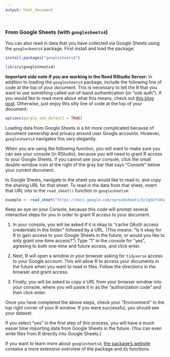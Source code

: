 ```yaml
---
output: html_document
---
```


```r

```

### From Google Sheets (with `googlesheets4`)

You can also read in data that you have collected via Google Sheets using the `googlesheets4` package. First install and load the package:

```r
install.packages("googlesheets4")
```


```r
library(googlesheets4)
```

__Important side note if you are working in the Reed RStudio Server:__ In addition to loading the `googlesheets4` package, include the following line of code at the top of your document. This is necessary to tell the R that you want to use something called out-of-band authentication (or "oob auth"). If you would like to read more about what this means, check out [this blog post](https://gargle.r-lib.org/articles/auth-from-web.html). Otherwise, just enjoy this silly line of code at the top of your document:

```r
options(gargle_oob_default = TRUE)
```

Loading data from Google Sheets is a bit more complicated because of document ownership and privacy around user Google accounts. However, `googlesheets4` navigates this very elegantly. 

When you are using the following function, you will want to make sure you can see your console (in RStudio), because you will need to grant R access to your Google Sheets. If you cannot see your console, click the small double-window icon at the right of the gray bar that says "Console" below your current document. 

In Google Sheets, navigate to the sheet you would like to read in, and copy the sharing URL for that sheet. To read in the data from that sheet, insert that URL  into to the `read_sheet()` function in `googlesheets4`:

```r
example <- read_sheet("https://docs.google.com/spreadsheets/d/1qSGfs0ogEOQsynzAtoUIgU5NJDqn7bOd14L9qpWA3w8/edit?usp=sharing")
```

Keep an eye on your Console, because this code will prompt several interactive steps for you in order to grant R access to your document.

1. In your console, you will be asked if it is okay to "cache OAuth access credentials in the folder" followed by a URL. (This means: "Is it okay for R to gain access to your Google Sheets in the future, or would you like to only grant one-time access?") Type "1" in the console for "yes", agreeing to both one-time and future access, and click enter.

2. Next, R will open a window in your browser asking for `tidyverse` access to your Google account. This will allow R to access your documents in the future when you want to read in files. Follow the directions in the browser and grant access. 

3. Finally, you will be asked to copy a URL from your browser window into your console, where you will paste it in as the "authorization code" and then click enter.

Once you have completed the above steps, check your "Environment" in the top right corner of your R window. If you were successful, you should see your dataset.

If you select "yes" in the first step of this process, you will have a much easier time importing data from Google Sheets in the future. (You can even write files from R directly into Google Sheets.)

If you want to learn more about `googlesheets4`, [the package's website](https://googlesheets4.tidyverse.org/) contains a more extensive overview of the package and its functions.